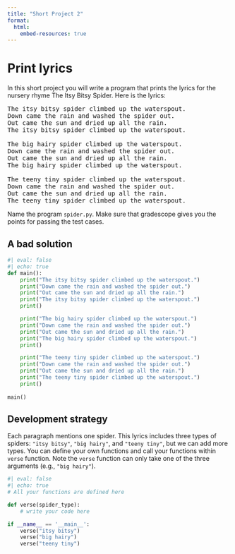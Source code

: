 ```yaml
---
title: "Short Project 2"
format:
  html:
    embed-resources: true
---
```


# Print lyrics

In this short project you will write a program that prints the lyrics for the nursery rhyme The Itsy Bitsy Spider. Here is the lyrics:

<pre>
The itsy bitsy spider climbed up the waterspout.
Down came the rain and washed the spider out.
Out came the sun and dried up all the rain.
The itsy bitsy spider climbed up the waterspout.

The big hairy spider climbed up the waterspout.
Down came the rain and washed the spider out.
Out came the sun and dried up all the rain.
The big hairy spider climbed up the waterspout.

The teeny tiny spider climbed up the waterspout.
Down came the rain and washed the spider out.
Out came the sun and dried up all the rain.
The teeny tiny spider climbed up the waterspout.
</pre>

Name the program `spider.py`. Make sure that gradescope gives you the points for passing the test cases.

## A bad solution
```python
#| eval: false
#| echo: true
def main():
    print("The itsy bitsy spider climbed up the waterspout.")
    print("Down came the rain and washed the spider out.")
    print("Out came the sun and dried up all the rain.")
    print("The itsy bitsy spider climbed up the waterspout.")
    print()

    print("The big hairy spider climbed up the waterspout.")
    print("Down came the rain and washed the spider out.")
    print("Out came the sun and dried up all the rain.")
    print("The big hairy spider climbed up the waterspout.")
    print()

    print("The teeny tiny spider climbed up the waterspout.")
    print("Down came the rain and washed the spider out.")
    print("Out came the sun and dried up all the rain.")
    print("The teeny tiny spider climbed up the waterspout.")
    print()
    
main()
```

## Development strategy

Each paragraph mentions one spider. This lyrics includes three types of spiders: `"itsy bitsy"`, `"big hairy"`, and `"teeny tiny"`, but we can add more types. You can define your own functions and call your functions within `verse` function. Note the `verse` function can only take one of the three arguments (e.g., `"big hairy"`).

```python
#| eval: false
#| echo: true
# All your functions are defined here

def verse(spider_type):
    # write your code here

if __name__ == '__main__':
    verse("itsy bitsy")
    verse("big hairy")
    verse("teeny tiny")
```

